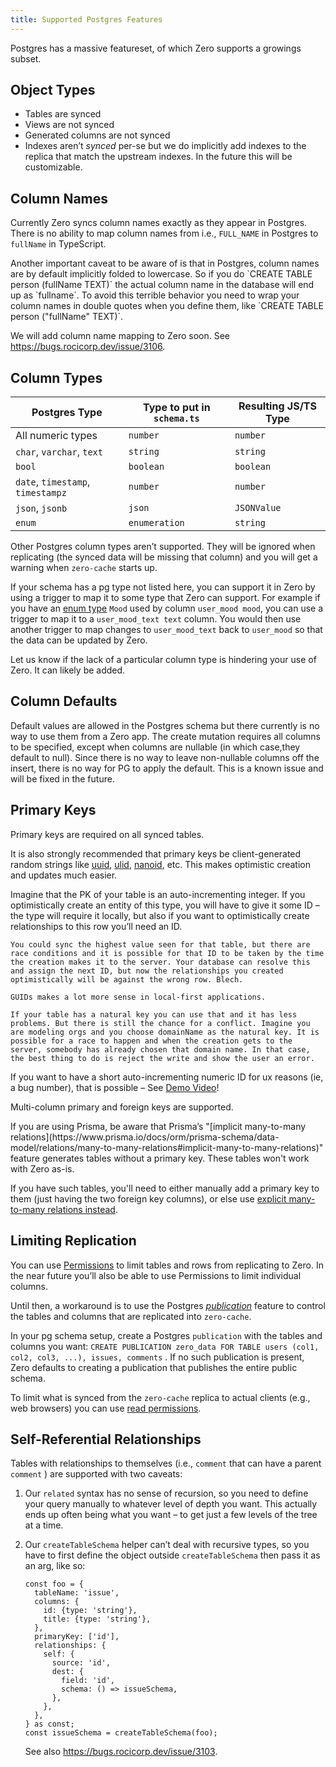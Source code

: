 ```yaml
---
title: Supported Postgres Features
---
```


Postgres has a massive featureset, of which Zero supports a growings subset.

## Object Types

- Tables are synced
- Views are not synced
- Generated columns are not synced
- Indexes aren’t _synced_ per-se but we do implicitly add indexes to the replica that match the upstream indexes. In the future this will be customizable.

## Column Names

Currently Zero syncs column names exactly as they appear in Postgres. There is no ability to map column names from i.e., `FULL_NAME` in Postgres to `fullName` in TypeScript.

<Note type="warning">
  Another important caveat to be aware of is that in Postgres, column names are
  by default implicitly folded to lowercase. So if you do `CREATE TABLE person
  (fullName TEXT)` the actual column name in the database will end up as
  `fullname`. To avoid this terrible behavior you need to wrap your column names
  in double quotes when you define them, like `CREATE TABLE person ("fullName"
  TEXT)`.
</Note>

We will add column name mapping to Zero soon. See https://bugs.rocicorp.dev/issue/3106.

## Column Types

| Postgres Type                     | Type to put in `schema.ts` | Resulting JS/TS Type |
| --------------------------------- | -------------------------- | -------------------- |
| All numeric types                 | `number`                   | `number`             |
| `char`, `varchar`, `text`         | `string`                   | `string`             |
| `bool`                            | `boolean`                  | `boolean`            |
| `date`, `timestamp`, `timestampz` | `number`                   | `number`             |
| `json`, `jsonb`                   | `json`                     | `JSONValue`          |
| `enum`                            | `enumeration`              | `string`             |

Other Postgres column types aren’t supported. They will be ignored when replicating (the synced data will be missing that column) and you will get a warning when `zero-cache` starts up.

If your schema has a pg type not listed here, you can support it in Zero by using a trigger to map it to some type that Zero can support. For example if you have an [enum type](https://www.postgresql.org/docs/current/datatype-enum.html#DATATYPE-ENUM) `Mood` used by column `user_mood mood`, you can use a trigger to map it to a `user_mood_text text` column. You would then use another trigger to map changes to `user_mood_text` back to `user_mood` so that the data can be updated by Zero.

Let us know if the lack of a particular column type is hindering your use of Zero. It can likely be added.

## Column Defaults

Default values are allowed in the Postgres schema but there currently is no way to use them from a Zero app. The create mutation requires all columns to be specified, except when columns are nullable (in which case,they default to null). Since there is no way to leave non-nullable columns off the insert, there is no way for PG to apply the default. This is a known issue and will be fixed in the future.

## Primary Keys

Primary keys are required on all synced tables.

It is also strongly recommended that primary keys be client-generated random strings like [uuid](https://www.npmjs.com/package/uuid), [ulid](https://www.npmjs.com/package/ulid), [nanoid](https://www.npmjs.com/package/nanoid), etc. This makes optimistic creation and updates much easier.

<Note type="note" heading="Why are client-generated IDs better?">
    Imagine that the PK of your table is an auto-incrementing integer. If you optimistically create an entity of this type, you will have to give it some ID – the type will require it locally, but also if you want to optimistically create relationships to this row you’ll need an ID.

    You could sync the highest value seen for that table, but there are race conditions and it is possible for that ID to be taken by the time the creation makes it to the server. Your database can resolve this and assign the next ID, but now the relationships you created optimistically will be against the wrong row. Blech.

    GUIDs makes a lot more sense in local-first applications.

    If your table has a natural key you can use that and it has less problems. But there is still the chance for a conflict. Imagine you are modeling orgs and you choose domainName as the natural key. It is possible for a race to happen and when the creation gets to the server, somebody has already chosen that domain name. In that case, the best thing to do is reject the write and show the user an error.

</Note>

If you want to have a short auto-incrementing numeric ID for ux reasons (ie, a bug number), that is possible – See [Demo Video](https://discord.com/channels/830183651022471199/1288232858795769917/1298114323272568852)!

Multi-column primary and foreign keys are supported.

<Note type="warning" heading='Prisma "implicit relations" lack primary keys'>
  If you are using Prisma, be aware that Prisma’s "[implicit many-to-many relations](https://www.prisma.io/docs/orm/prisma-schema/data-model/relations/many-to-many-relations#implicit-many-to-many-relations)" feature generates tables without a primary key. These tables won't work with Zero as-is.
  
  If you have such tables, you'll need to either manually add a primary key to them (just having the two foreign key columns), or else use [explicit many-to-many relations instead](https://www.prisma.io/docs/orm/prisma-schema/data-model/relations/many-to-many-relations#implicit-many-to-many-relations).
</Note>

## Limiting Replication

You can use [Permissions](permissions) to limit tables and rows from replicating to Zero. In the near future you’ll also be able to use Permissions to limit individual columns.

Until then, a workaround is to use the Postgres [_publication_](https://www.postgresql.org/docs/current/sql-createpublication.html) feature to control the tables and columns that are replicated into `zero-cache`.

In your pg schema setup, create a Postgres `publication` with the tables and columns you want: `CREATE PUBLICATION zero_data FOR TABLE users (col1, col2, col3, ...), issues, comments` . If no such publication is present, Zero defaults to creating a publication that publishes the entire public schema.

To limit what is synced from the `zero-cache` replica to actual clients (e.g., web browsers) you can use [read permissions](/docs/reference/authentication-and-permissions#permissions).

## Self-Referential Relationships

Tables with relationships to themselves (i.e., `comment` that can have a parent `comment` ) are supported with two caveats:

1. Our `related` syntax has no sense of recursion, so you need to define your query manually to whatever level of depth you want. This actually ends up often being what you want – to get just a few levels of the tree at a time.
2. Our `createTableSchema` helper can’t deal with recursive types, so you have to first define the object outside `createTableSchema` then pass it as an arg, like so:

   ```tsx
   const foo = {
     tableName: 'issue',
     columns: {
       id: {type: 'string'},
       title: {type: 'string'},
     },
     primaryKey: ['id'],
     relationships: {
       self: {
         source: 'id',
         dest: {
           field: 'id',
           schema: () => issueSchema,
         },
       },
     },
   } as const;
   const issueSchema = createTableSchema(foo);
   ```

   See also https://bugs.rocicorp.dev/issue/3103.
